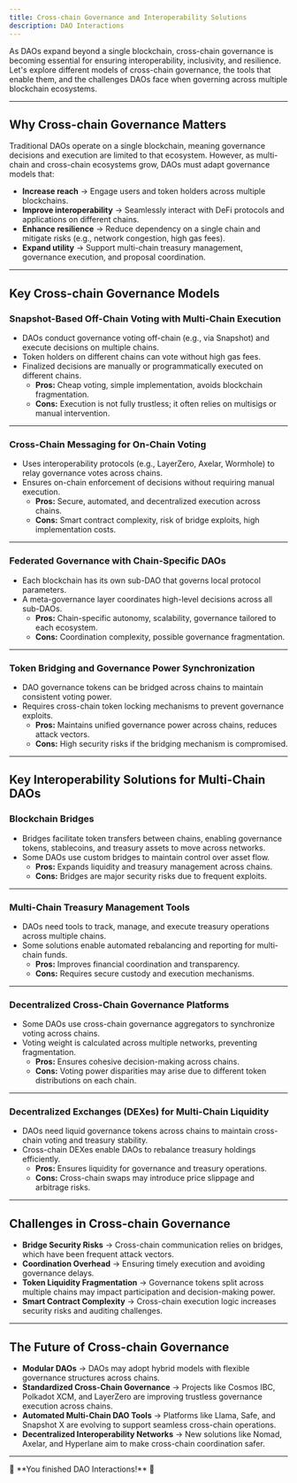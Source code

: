 ```yaml
---
title: Cross-chain Governance and Interoperability Solutions
description: DAO Interactions
---
```


As DAOs expand beyond a single blockchain, cross-chain governance is becoming essential for ensuring interoperability, inclusivity, and resilience. Let's explore different models of cross-chain governance, the tools that enable them, and the challenges DAOs face when governing across multiple blockchain ecosystems.  

---

## Why Cross-chain Governance Matters  

Traditional DAOs operate on a single blockchain, meaning governance decisions and execution are limited to that ecosystem. However, as multi-chain and cross-chain ecosystems grow, DAOs must adapt governance models that:  

- **Increase reach** → Engage users and token holders across multiple blockchains.  
- **Improve interoperability** → Seamlessly interact with DeFi protocols and applications on different chains.  
- **Enhance resilience** → Reduce dependency on a single chain and mitigate risks (e.g., network congestion, high gas fees).  
- **Expand utility** → Support multi-chain treasury management, governance execution, and proposal coordination.  

---

## Key Cross-chain Governance Models  

### Snapshot-Based Off-Chain Voting with Multi-Chain Execution  
- DAOs conduct governance voting off-chain (e.g., via Snapshot) and execute decisions on multiple chains.  
- Token holders on different chains can vote without high gas fees.  
- Finalized decisions are manually or programmatically executed on different chains.  
  - **Pros:** Cheap voting, simple implementation, avoids blockchain fragmentation.  
  - **Cons:** Execution is not fully trustless; it often relies on multisigs or manual intervention.  

---

### Cross-Chain Messaging for On-Chain Voting  
- Uses interoperability protocols (e.g., LayerZero, Axelar, Wormhole) to relay governance votes across chains.  
- Ensures on-chain enforcement of decisions without requiring manual execution.  
  - **Pros:** Secure, automated, and decentralized execution across chains.  
  - **Cons:** Smart contract complexity, risk of bridge exploits, high implementation costs.  

---

### Federated Governance with Chain-Specific DAOs  
- Each blockchain has its own sub-DAO that governs local protocol parameters.  
- A meta-governance layer coordinates high-level decisions across all sub-DAOs.  
  - **Pros:** Chain-specific autonomy, scalability, governance tailored to each ecosystem.  
  - **Cons:** Coordination complexity, possible governance fragmentation.  

---

### Token Bridging and Governance Power Synchronization  
- DAO governance tokens can be bridged across chains to maintain consistent voting power.  
- Requires cross-chain token locking mechanisms to prevent governance exploits.  
  - **Pros:** Maintains unified governance power across chains, reduces attack vectors.  
  - **Cons:** High security risks if the bridging mechanism is compromised.  

---

## Key Interoperability Solutions for Multi-Chain DAOs  

### Blockchain Bridges  
- Bridges facilitate token transfers between chains, enabling governance tokens, stablecoins, and treasury assets to move across networks.  
- Some DAOs use custom bridges to maintain control over asset flow.  
  - **Pros:** Expands liquidity and treasury management across chains.  
  - **Cons:** Bridges are major security risks due to frequent exploits.  

---

### Multi-Chain Treasury Management Tools  
- DAOs need tools to track, manage, and execute treasury operations across multiple chains.  
- Some solutions enable automated rebalancing and reporting for multi-chain funds.  
  - **Pros:** Improves financial coordination and transparency.  
  - **Cons:** Requires secure custody and execution mechanisms.  

---

### Decentralized Cross-Chain Governance Platforms  
- Some DAOs use cross-chain governance aggregators to synchronize voting across chains.  
- Voting weight is calculated across multiple networks, preventing fragmentation.  
  - **Pros:** Ensures cohesive decision-making across chains.  
  - **Cons:** Voting power disparities may arise due to different token distributions on each chain.  

---

### Decentralized Exchanges (DEXes) for Multi-Chain Liquidity  
- DAOs need liquid governance tokens across chains to maintain cross-chain voting and treasury stability.  
- Cross-chain DEXes enable DAOs to rebalance treasury holdings efficiently.  
  - **Pros:** Ensures liquidity for governance and treasury operations.  
  - **Cons:** Cross-chain swaps may introduce price slippage and arbitrage risks.  

---

## Challenges in Cross-chain Governance  

- **Bridge Security Risks** → Cross-chain communication relies on bridges, which have been frequent attack vectors.  
- **Coordination Overhead** → Ensuring timely execution and avoiding governance delays.  
- **Token Liquidity Fragmentation** → Governance tokens split across multiple chains may impact participation and decision-making power.  
- **Smart Contract Complexity** → Cross-chain execution logic increases security risks and auditing challenges.  

---

## The Future of Cross-chain Governance  

- **Modular DAOs** → DAOs may adopt hybrid models with flexible governance structures across chains.  
- **Standardized Cross-Chain Governance** → Projects like Cosmos IBC, Polkadot XCM, and LayerZero are improving trustless governance execution across chains.  
- **Automated Multi-Chain DAO Tools** → Platforms like Llama, Safe, and Snapshot X are evolving to support seamless cross-chain operations.  
- **Decentralized Interoperability Networks** → New solutions like Nomad, Axelar, and Hyperlane aim to make cross-chain coordination safer.  

---

<div style={{ textAlign: 'center' }}>
🔖 **You finished DAO Interactions!** 🔖
</div>
